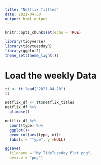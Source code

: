 ---
title: "Netflix Tittles"
date: 2021-04-30
output: html_output
---

```{r setup, include=FALSE}

knitr::opts_chunk$set(echo = TRUE)

library(tidyverse)
library(tidytuesdayR)
library(ggplot2)
theme_set(theme_light())


```

# Load the weekly Data

```{r Load}

tt <- tt_load("2021-04-20")
tt

```


```{r}
netflix_df <- tt$netflix_titles
netflix_df %>% 
  glimpse()
```

```{r}
netflix_df %>% 
  count(type) %>% 
  ggplot()+
  geom_col(aes(type, n))+
  labs(x = "Type", y =NULL)


```




```{r}

ggsave(
  filename = "My TidyTuesday Plot.png",
  device = "png")

```
